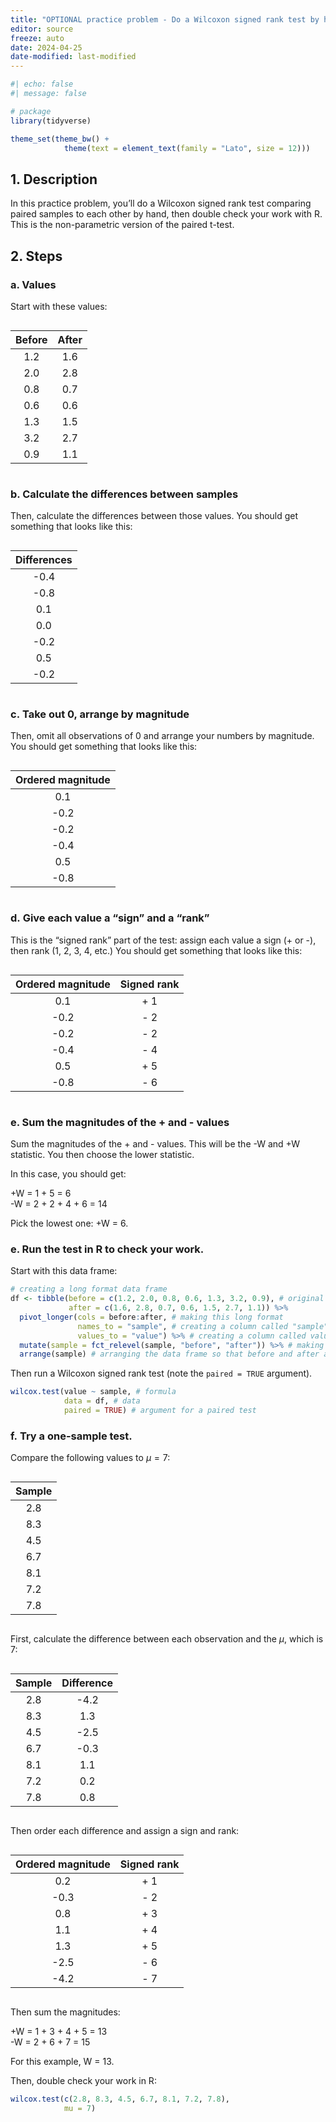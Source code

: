 ```yaml
---
title: "OPTIONAL practice problem - Do a Wilcoxon signed rank test by hand"
editor: source
freeze: auto
date: 2024-04-25
date-modified: last-modified
---
```


```r
#| echo: false
#| message: false

# package
library(tidyverse)

theme_set(theme_bw() +
            theme(text = element_text(family = "Lato", size = 12)))
```

## 1. Description

In this practice problem, you'll do a Wilcoxon signed rank test comparing paired samples to each other by hand, then double check your work with R. This is the non-parametric version of the paired t-test.  

## 2. Steps

### a. Values

Start with these values:  

:::: {.columns}
::: {.column width="40%"}

| Before | After |
|:------:|:-----:|
| 1.2    | 1.6   |
| 2.0    | 2.8   |
| 0.8    | 0.7   |
| 0.6    | 0.6   |
| 1.3    | 1.5   |
| 3.2    | 2.7   |
| 0.9    | 1.1   |

:::
::::

### b. Calculate the differences between samples

Then, calculate the differences between those values. You should get something that looks like this:

:::: {.columns}
::: {.column width="40%"}

| Differences    |
|:--------------:|
| -0.4           |
| -0.8           |
| 0.1            |
| 0.0            |
| -0.2           |
| 0.5            |
| -0.2           |

:::
::::

### c. Take out 0, arrange by magnitude

Then, omit all observations of 0 and arrange your numbers by magnitude. You should get something that looks like this:

:::: {.columns}
::: {.column width="40%"}

| Ordered magnitude    |
|:--------------------:|
| 0.1                  |
| -0.2                 |
| -0.2                 |
| -0.4                 |
| 0.5                  |
| -0.8                 |

:::
::::

### d. Give each value a "sign" and a "rank"

This is the "signed rank" part of the test: assign each value a sign (+ or -), then rank (1, 2, 3, 4, etc.) You should get something that looks like this:

:::: {.columns}
::: {.column width="40%"}

| Ordered magnitude    |   Signed rank        |
|:--------------------:|:--------------------:|
| 0.1                  |      + 1             |
| -0.2                 |      - 2             |
| -0.2                 |      - 2             |
| -0.4                 |      - 4             |
| 0.5                  |      + 5             |
| -0.8                 |      - 6             |

:::
::::

### e. Sum the magnitudes of the + and - values

Sum the magnitudes of the + and - values. This will be the -W and +W statistic. You then choose the lower statistic.

In this case, you should get:  

+W = 1 + 5 = 6  
-W = 2 + 2 + 4 + 6 = 14  

Pick the lowest one: +W = 6.  

### e. Run the test in R to check your work.

Start with this data frame:

```r
# creating a long format data frame
df <- tibble(before = c(1.2, 2.0, 0.8, 0.6, 1.3, 3.2, 0.9), # original values
             after = c(1.6, 2.8, 0.7, 0.6, 1.5, 2.7, 1.1)) %>% 
  pivot_longer(cols = before:after, # making this long format
               names_to = "sample", # creating a column called "sample" that has before and after
               values_to = "value") %>% # creating a column called value that has the values
  mutate(sample = fct_relevel(sample, "before", "after")) %>% # making sure that before appears in the data frame first
  arrange(sample) # arranging the data frame so that before and after are all sitting 
```

Then run a Wilcoxon signed rank test (note the `paired = TRUE` argument).

```r
wilcox.test(value ~ sample, # formula
            data = df, # data
            paired = TRUE) # argument for a paired test
```

### f. Try a one-sample test.

Compare the following values to $\mu = 7$:

:::: {.columns}
::: {.column width="40%"}

| Sample |
|:------:|
| 2.8    |
| 8.3    |
| 4.5    |
| 6.7    |
| 8.1    |
| 7.2    |
| 7.8    |

:::
::::


First, calculate the difference between each observation and the $\mu$, which is 7:

:::: {.columns}
::: {.column width="40%"}

| Sample |  Difference  |
|:------:|:------------:|
| 2.8    |  -4.2        |
| 8.3    |  1.3         |
| 4.5    |  -2.5        |
| 6.7    |  -0.3        |
| 8.1    |  1.1         |
| 7.2    |  0.2         |
| 7.8    |  0.8         |

:::
::::


Then order each difference and assign a sign and rank:

:::: {.columns}
::: {.column width="40%"}

| Ordered magnitude    |   Signed rank        |
|:--------------------:|:--------------------:|
| 0.2                  |      + 1             |
| -0.3                 |      - 2             |
| 0.8                  |      + 3             |
| 1.1                  |      + 4             |
| 1.3                  |      + 5             |
| -2.5                 |      - 6             |
| -4.2                 |      - 7             |

:::
::::


Then sum the magnitudes:  

+W = 1 + 3 + 4 + 5 = 13   
-W = 2 + 6 + 7 = 15  

For this example, W = 13.  

Then, double check your work in R:

```r
wilcox.test(c(2.8, 8.3, 4.5, 6.7, 8.1, 7.2, 7.8),
            mu = 7)
```



